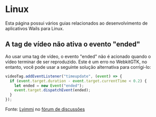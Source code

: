 # Linux

Esta página possui vários guias relacionados ao desenvolvimento de aplicativos Wails para Linux.

## A tag de vídeo não ativa o evento "ended"

Ao usar uma tag de vídeo, o evento "ended" não é acionado quando o vídeo terminar de ser reproduzido. Este é um erro no WebkitGTK, no entanto, você pode usar a seguinte solução alternativa para corrigi-lo:

```js
videoTag.addEventListener("timeupdate", (event) => {
  if (event.target.duration - event.target.currentTime < 0.2) {
    let ended = new Event("ended");
    event.target.dispatchEvent(ended);
  }
});
```

Fonte: [Lyimmi](https://github.com/Lyimmi) no [fórum de discussões](https://github.com/wailsapp/wails/issues/1729#issuecomment-1212291275)
